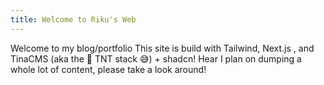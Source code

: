 ```yaml
---
title: Welcome to Riku's Web
---
```


<VideoPlayer url="https://www.youtube.com/watch?v=BpnDNYIYVLw&pp=ygUIdGhlIHdpbmQ%3D" />

Welcome to my blog/portfolio This site is build with Tailwind, Next.js , and TinaCMS (aka the 🧨 TNT stack 😅) + shadcn! Hear I plan on dumping a whole lot of content, please take a look around!

<TweetEmbed tweetId="1757311400513507655" />

